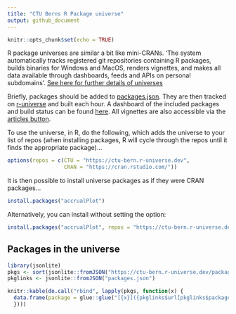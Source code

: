 ```yaml
---
title: "CTU Berns R Package universe"
output: github_document
---
```


```r
knitr::opts_chunk$set(echo = TRUE)
```

R package universes are similar a bit like mini-CRANs. 'The system automatically tracks registered git repositories containing R packages, builds binaries for Windows and MacOS, renders vignettes, and makes all data available through dashboards, feeds and APIs on personal subdomains'. [See here for further details of universes](https://ropensci.org/blog/2021/06/22/setup-runiverse/)

Briefly, packages should be added to [packages.json](packages.json). They are then tracked on [r-universe](https://github.com/r-universe/ctu-bern) and built each hour. A dashboard of the included packages and build status can be found [here](https://ctu-bern.r-universe.dev/ui#builds). All vignettes are also accessible via the [articles button](https://ctu-bern.r-universe.dev/ui#articles).

To use the universe, in R, do the following, which adds the universe to your list of repos (when installing packages, R will cycle through the repos until it finds the appropriate package)...

```r
options(repos = c(CTU = "https://ctu-bern.r-universe.dev",
                  CRAN = "https://cran.rstudio.com/"))
```

It is then possible to install universe packages as if they were CRAN packages...

```r
install.packages("accrualPlot")
```

Alternatively, you can install without setting the option:

```r
install.packages("accrualPlot", repos = "https://ctu-bern.r-universe.dev")
```

## Packages in the universe

```r

library(jsonlite)
pkgs <- sort(jsonlite::fromJSON("https://ctu-bern.r-universe.dev/packages/"))
pkglinks <- jsonlite::fromJSON("packages.json")

```

```r
knitr::kable(do.call("rbind", lapply(pkgs, function(x) {
  data.frame(package = glue::glue("[{x}]({pkglinks$url[pkglinks$package == x]})"), status = glue::glue("![](https://ctu-bern.r-universe.dev/badges/{x})"))
  })))
```


